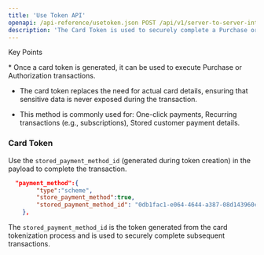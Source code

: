 ```yaml
---
title: 'Use Token API'
openapi: /api-reference/usetoken.json POST /api/v1/server-to-server-interface/payment
description: 'The Card Token is used to securely complete a Purchase or Authorization transaction without needing to re-enter sensitive card details. This tokenised approach improves security and user experience.'
---
```


Key Points

<Info>
  * Once a card token is generated, it can be used to execute Purchase or Authorization transactions.

  * The card token replaces the need for actual card details, ensuring that sensitive data is never exposed during the transaction.

  * This method is commonly used for:
    One-click payments,
    Recurring transactions (e.g., subscriptions),
    Stored customer payment details.
</Info>

### Card Token

Use the `stored_payment_method_id` (generated during token creation) in the payload to complete the transaction.

```json Request Example
  "payment_method":{
        "type":"scheme",
        "store_payment_method":true,
        "stored_payment_method_id": "0db1fac1-e064-4644-a387-08d143960c8f"
    },  
```

The `stored_payment_method_id` is the token generated from the card tokenization process and is used to securely complete subsequent transactions.